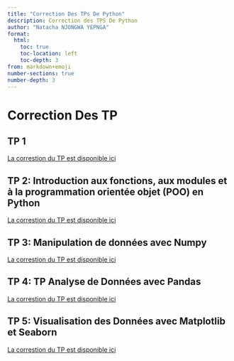 ```yaml
---
title: "Correction Des TPs De Python"
description: Correction des TPS De Python
author: "Natacha NJONGWA YEPNGA"
format: 
  html:
    toc: true
    toc-location: left
    toc-depth: 3
from: markdown+emoji
number-sections: true
number-depth: 3
---
```

# Correction Des TP

## TP 1
[La correstion du TP est disponible ici](https://colab.research.google.com/drive/12uIH7AZjFXDcG51a6sbzrauhD6B8QgqW?usp=drive_link)

## TP 2: Introduction aux fonctions, aux modules et à la programmation orientée objet (POO) en Python
[La correstion du TP est disponible ici](https://colab.research.google.com/drive/12uIH7AZjFXDcG51a6sbzrauhD6B8QgqW?usp=drive_link)

## TP 3: Manipulation de données avec Numpy
[La correstion du TP est disponible ici](https://colab.research.google.com/drive/12uIH7AZjFXDcG51a6sbzrauhD6B8QgqW?usp=drive_link)

## TP 4: TP Analyse de Données avec Pandas
[La correstion du TP est disponible ici](https://colab.research.google.com/drive/12uIH7AZjFXDcG51a6sbzrauhD6B8QgqW?usp=drive_link)

## TP 5: Visualisation des Données avec Matplotlib et Seaborn
[La correstion du TP est disponible ici](https://colab.research.google.com/drive/12uIH7AZjFXDcG51a6sbzrauhD6B8QgqW?usp=drive_link)
